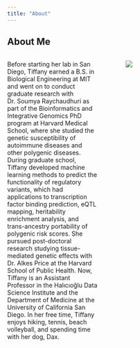 ```yaml
---
title: "About"
---
```



## About Me
::: columns
::: {.column width="45%"}
Before starting her lab in San Diego, Tiffany earned a B.S. in Biological Engineering at MIT and went on to conduct graduate research with Dr. Soumya Raychaudhuri as part of the Bioinformatics and Integrative Genomics PhD program at Harvard Medical School, where she studied the genetic susceptibility of autoimmune diseases and other polygenic diseases. During graduate school, Tiffany developed machine learning methods to predict the functionality of regulatory variants, which had applications to transcription factor binding prediction, eQTL mapping, heritability enrichment analysis, and trans-ancestry portability of polygenic risk scores. She pursued post-doctoral research studying tissue-mediated genetic effects with Dr. Alkes Price at the Harvard School of Public Health. Now, Tiffany is an Assistant Professor in the Halıcıoğlu Data Science Institute and the Department of Medicine at the University of California San Diego. In her free time, Tiffany enjoys hiking, tennis, beach volleyball, and spending time with her dog, Dax.

:::

::: {.column width="5%"}
:::

::: {.column width="50%"}

![](img/people/Tiffany-Amariuta-2.png)
:::
:::
